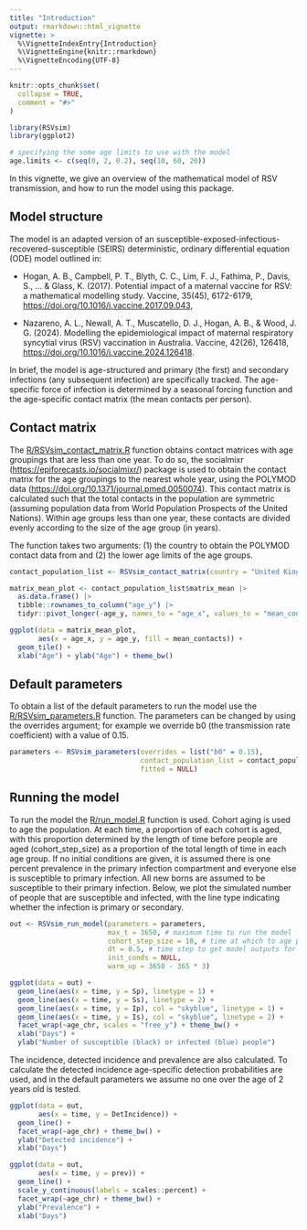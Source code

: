 ```yaml
---
title: "Introduction"
output: rmarkdown::html_vignette
vignette: >
  %\VignetteIndexEntry{Introduction}
  %\VignetteEngine{knitr::rmarkdown}
  %\VignetteEncoding{UTF-8}
---
```


```r
knitr::opts_chunk$set(
  collapse = TRUE,
  comment = "#>"
)
```

```r
library(RSVsim)
library(ggplot2)

# specifying the some age limits to use with the model
age.limits <- c(seq(0, 2, 0.2), seq(10, 60, 20))
```

In this vignette, we give an overview of the mathematical model of RSV transmission, and how to run the model using this package.

## Model structure
The model is an adapted version of an susceptible-exposed-infectious-recovered-susceptible (SEIRS) deterministic, ordinary differential equation (ODE) model outlined in: 

- Hogan, A. B., Campbell, P. T., Blyth, C. C., Lim, F. J., Fathima, P., Davis, S., ... & Glass, K. (2017). Potential impact of a maternal vaccine for RSV: a mathematical modelling study. Vaccine, 35(45), 6172-6179, <https://doi.org/10.1016/j.vaccine.2017.09.043>,

- Nazareno, A. L., Newall, A. T., Muscatello, D. J., Hogan, A. B., & Wood, J. G. (2024). Modelling the epidemiological impact of maternal respiratory syncytial virus (RSV) vaccination in Australia. Vaccine, 42(26), 126418, <https://doi.org/10.1016/j.vaccine.2024.126418>.

In brief, the model is age-structured and primary (the first) and secondary infections (any subsequent infection) are specifically tracked. The age-specific force of infection is determined by a seasonal forcing function and the age-specific contact matrix (the mean contacts per person).

## Contact matrix
 The [R/RSVsim_contact_matrix.R](https://github.com/IsaacStopard/RSVsim/blob/master/R/RSVsim_contact_matrix.R) function obtains contact matrices with age groupings that are less than one year. To do so, the socialmixr (<https://epiforecasts.io/socialmixr/>) package is used to obtain the contact matrix for the age groupings to the nearest whole year, using the POLYMOD data (<https://doi.org/10.1371/journal.pmed.0050074>). This contact matrix is calculated such that the total contacts in the population are symmetric (assuming population data from World Population Prospects of the United Nations). Within age groups less than one year, these contacts are divided evenly according to the size of the age group (in years).

The function takes two arguments: (1) the country to obtain the POLYMOD contact data from and (2) the lower age limits of the age groups.

```r
contact_population_list <- RSVsim_contact_matrix(country = "United Kingdom", age.limits = age.limits)

matrix_mean_plot <- contact_population_list$matrix_mean |> 
  as.data.frame() |> 
  tibble::rownames_to_column("age_y") |> 
  tidyr::pivot_longer(-age_y, names_to = "age_x", values_to = "mean_contacts")

ggplot(data = matrix_mean_plot, 
       aes(x = age_x, y = age_y, fill = mean_contacts)) + 
  geom_tile() +
  xlab("Age") + ylab("Age") + theme_bw()
```

## Default parameters
To obtain a list of the default parameters to run the model use the [R/RSVsim_parameters.R](https://github.com/IsaacStopard/RSVsim/blob/master/R/RSVsim_parameters.R) function. The parameters can be changed by using the overrides argument; for example we override b0 (the transmission rate coefficient) with a value of 0.15.

```r
parameters <- RSVsim_parameters(overrides = list("b0" = 0.15), 
                                contact_population_list = contact_population_list,
                                fitted = NULL)
```

## Running the model
To run the model the [R/run_model.R](https://github.com/IsaacStopard/RSVsim/blob/master/R/run_model.R) function is used. Cohort aging is used to age the population. At each time, a proportion of each cohort is aged, with this proportion determined by the length of time before people are aged (cohort_step_size) as a proportion of the total length of time in each age group. If no initial conditions are given, it is assumed there is one percent prevalence in the primary infection compartment and everyone else is susceptible to primary infection. All new borns are assumed to be susceptible to their primary infection. Below, we plot the simulated number of people that are susceptible and infected, with the line type indicating whether the infection is primary or secondary.

```r
out <- RSVsim_run_model(parameters = parameters,
                        max_t = 3650, # maximum time to run the model for
                        cohort_step_size = 10, # time at which to age people
                        dt = 0.5, # time step to get model outputs for
                        init_conds = NULL,
                        warm_up = 3650 - 365 * 3)

ggplot(data = out) +
  geom_line(aes(x = time, y = Sp), linetype = 1) +
  geom_line(aes(x = time, y = Ss), linetype = 2) +
  geom_line(aes(x = time, y = Ip), col = "skyblue", linetype = 1) +
  geom_line(aes(x = time, y = Is), col = "skyblue", linetype = 2) +
  facet_wrap(~age_chr, scales = "free_y") + theme_bw() +
  xlab("Days") +
  ylab("Number of susceptible (black) or infected (blue) people")
```

The incidence, detected incidence and prevalence are also calculated. To calculate the detected incidence age-specific detection probabilities are used, and in the default parameters we assume no one over the age of 2 years old is tested.

```r
ggplot(data = out, 
       aes(x = time, y = DetIncidence)) +
  geom_line() +
  facet_wrap(~age_chr) + theme_bw() +
  ylab("Detected incidence") +
  xlab("Days")
```
```r
ggplot(data = out, 
       aes(x = time, y = prev)) +
  geom_line() +
  scale_y_continuous(labels = scales::percent) +
  facet_wrap(~age_chr) + theme_bw() +
  ylab("Prevalence") +
  xlab("Days")
```
